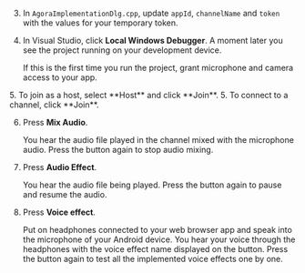 <PlatformWrapper platform="windows">

3. In `AgoraImplementationDlg.cpp`, update `appId`, `channelName` and `token` with the values for your temporary token.

4. In Visual Studio, click **Local Windows Debugger**. A moment later you see the project running on your development device.

    If this is the first time you run the project, grant microphone and camera access to your app.

<ProductWrapper notAllowed="video-calling">
5. To join as a host, select **Host** and click **Join**.
</ProductWrapper>

<ProductWrapper product="video-calling">
5. To connect to a channel, click **Join**.
</ProductWrapper>

6. Press **Mix Audio**.

    You hear the audio file played in the channel mixed with the microphone audio. Press the button again to stop audio mixing.

7. Press **Audio Effect**.

    You hear the audio file being played. Press the button again to pause and resume the audio.

8. Press **Voice effect**. 

    Put on headphones connected to your web browser app and speak into the microphone of your Android device. You hear your voice through the headphones with the voice effect name displayed on the button. Press the button again to test all the implemented voice effects one by one.

</PlatformWrapper>
